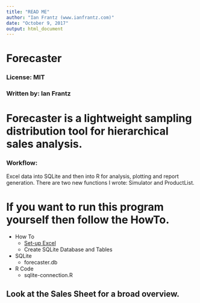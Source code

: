 ```yaml
---
title: "READ ME"
author: "Ian Frantz (www.ianfrantz.com)"
date: "October 9, 2017"
output: html_document
---
```


# Forecaster
### License: MIT
### Written by: Ian Frantz


# Forecaster is a lightweight sampling distribution tool for hierarchical sales analysis.


### Workflow:
Excel data into SQLite and then into R for analysis, plotting and report generation. There are two new functions I wrote: Simulator and ProductList.  

# If you want to run this program yourself then follow the HowTo. 

* How To
  + [Set-up Excel](https://github.com/ianfrantz/forecaster/blob/master/Documentation/HowTo%20-%20Excel.Rmd)
  + Create SQLite Database and Tables
* SQLite 
  + forecaster.db
* R Code
  + sqlite-connection.R
  

## Look at the Sales Sheet for a broad overview. 

